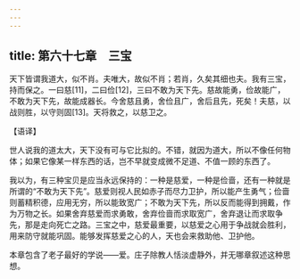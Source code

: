 ```yaml
---
---
---
```

title: 第六十七章　三宝
---




天下皆谓我道大，似不肖。夫唯大，故似不肖；若肖，久矣其细也夫。我有三宝，持而保之。一曰慈[11]，二曰俭[12]，三曰不敢为天下先。慈故能勇，俭故能广，不敢为天下先，故能成器长。今舍慈且勇，舍俭且广，舍后且先，死矣！夫慈，以战则胜，以守则固[13]。天将救之，以慈卫之。

【语译】

世人说我的道太大，天下没有可与它比拟的。不错，就因为道大，所以不像任何物体；如果它像某一样东西的话，岂不早就变成微不足道、不值一顾的东西了。

我以为，有三种宝贝是应当永远保持的：一种是慈爱，一种是俭啬，还有一种就是所谓的“不敢为天下先”。慈爱则视人民如赤子而尽力卫护，所以能产生勇气；俭啬则蓄精积德，应用无穷，所以能致宽广；不敢为天下先，所以反而能得到拥戴，作为万物之长。如果舍弃慈爱而求勇敢，舍弃俭啬而求取宽广，舍弃退让而求取争先，那是走向死亡之路。三宝之中，慈爱最重要，以慈爱之心用于争战就会胜利，用来防守就能巩固。能够发挥慈爱之心的人，天也会来救助他、卫护他。

本章包含了老子最好的学说——爱。庄子除教人恬淡虚静外，并无哪章叙述这种思想。